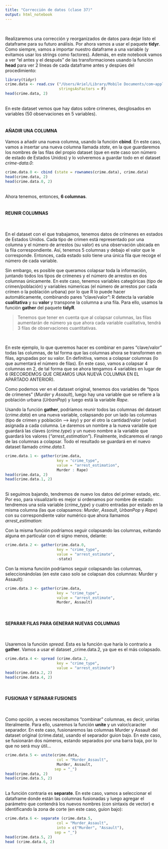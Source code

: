 ```yaml
---
title: "Corrección de datos (clase 37)"
output: html_notebook
---
```

\

Realizaremos una corrección y reorganizados de datos para dejar listo el dataframe para su futuro análisis. Por ahora vamos a usar el paquete **tidyr**. Como siempre, vamos a importar nuestro dataframe a una variable (y evitamos usar los strings como factores). Además, en este notebook vamos a ver "el antes y el después" de las transformaciones usando la función **head** para ver 2 líneas de cada dataframe antes y despúes del procedimiento:

```r
library(tidyr)
crime.data <- read.csv ("/Users/Ariel/Library/Mobile Documents/com~apple~CloudDocs/AADD/DataScience-con-RStudio/Datos/tema1/USArrests.csv",
                        stringsAsFactors = F)
head(crime.data, 2)
```
\
En este dataset vemos que hay datos sobre crímenes, desglosados en variables (50 observaciones en 5 variables).
\
\


#### AÑADIR UNA COLUMNA

Vamos a añadir una nueva columna, usando la función **cbind**. En este caso, vamos a insertar una nueva columna llamada _state_, en la que guardaremos los nombres de las filas del propio dataset (que en este caso son número de estado de Estados Unidos) y lo volveremos a guardar todo en el dataset _crime-data.0_:

```r
crime.data.0 <- cbind (state = rownames(crime.data), crime.data)
head(crime.data, 2)
head(crime.data.0, 2)
```
\
Ahora tenemos, entonces, **6 columnas**.
\
\

#### REUNIR COLUMNAS
\

En el dataset con el que trabajamos, tenemos datos de crímenes en estados de Estados Unidos. Cada tipo de crimen está representado por una columna y el número de arrestos (su valor) es una observación ubicada en la fila correspondiente. Así, tenemos 5 columnas y debajo el valor que le corresponde. Entonces, cada estado solo tiene una única fila que recoge el número de cada variable.

Sin embargo, es posible que queramos colapsar toda la información, juntando todos los tipos de crímenes y el número de arrestos en dos columnas únicamente. En este caso, tenemos variables categóricas (tipo de crimen/población) y variables númericas (el número de arrestos por cada crímen o la población urbana) por lo que R lo puede hacer automáticamente, combinando pares "clave/valor": R detecta la variable **cualitativa** y su **valor** y transpone la columna a una fila. Para ello, usamos la función **gather** del paquete **tidyR**. 
\

> Tenemos que tener en cuenta que al colapsar columnas, las filas aumentarán de número ya que ahora cada variable cualitativa, tendrá 3 filas de observaciones cuantitativas.

\

En este ejemplo, lo que queremos hacer es combinar en pares "clave/valor" todas las columnas, de tal forma que las columnas ahora se transformen en filas, agrupadas por su valor. En definitiva, vamos a colapsar columnas (lo que aumentará el número de filas). En este caso, vamos a colapsar 4 columnas en 2, de tal forma que se ahora tengamos 4 variables en lugar de 6 (RECORDEMOS QUE CREAMOS UNA NUEVA COLUMNA EN EL APARTADO ANTERIOR). 

Como podemos ver en el dataset original, tenemos dos variables de "tipos de crímenes" (_Murder_ y _Assault_), luego hay una variable que se refiere a la población urbana (_UrbanPop_) y luego está la variable _Rape_. 

Usando la función **gather**, podríamos reunir todos las columnas del dataset (_crime.data_) en una nueva variable, colapsando por un lado las columnas (tipo de crimen y población --> _key_) y por el otro la cantidad/valor (_value_) asignada a cada columna. Le daremos un nombre a la nueva variable que guardará las claves (_crime.type_) y un nuevo nombre a la variable que guardará los valores (_"arrest_estimation"_). Finalmente, indicaremos el rango de las columnas a colapsar. Todo el resultado se guardará en el nuevo dataset llamado _crime.data.1_.

```r
crime.data.1 <- gather(crime.data,
                       key = "crime_type",
                       value = "arrest_estimation",
                       Murder : Rape)
head(crime.data, 2)
head(crime.data.1, 2)
```
\
Si seguimos bajando, tendremos de nuevo los datos del primer estado, etc. Por eso, para visualizarlo es mejor si ordenamos por nombre de estado: tendremos una sola variable (_crime_type_) y cuatro entradas por estado en la misma columna (las que colapsamos: _Murder_, _Assault_, _UrbanPop_ y _Rape_) con su correspondiente valor numérico que ahora llamamos _arrest_estimation_:

Con la misma función podríamos seguir colapsando las columnas, evitando alguna en particular con el signo menos, delante:

```r
crime.data.2 <- gather(crime.data.0,
                       key = "crime_type",
                       value = "arrest_estimate",
                       -state)
```

Con la misma función podríamos seguir colapsando las columnas, seleccionándolas (en este caso solo se colapsan dos columnas: Murder y Assault):

```r
crime.data.3 <- gather(crime.data,
                       key = "crime_type",
                       value = "arrest_estimate",
                       Murder, Assault)
```
\


#### SEPARAR FILAS PARA GENERAR NUEVAS COLUMNAS
\

Usaremos la función *spread*. Esta es la función que haría lo contrario a **gather**. Vamos a usar el dataset _crime.data.2, ya que es el más colapsado.

```r
crime.data.4 <- spread (crime.data.2,
                       key = "crime_type",
                       value = "arrest_estimate")
head(crime.data.2, 2)
head(crime.data.4, 2)
```

\

#### FUSIONAR Y SEPARAR FUSIONES
\

Como opción, a veces necesitamos "combinar" columnas, es decir, unirlas literalmente. Para ello, usaremos la función **unite** y un valor/caracter separador. En este caso, fusionaremos las columnas Murder y Assault del dataset original (crime.data), usando el separador guion bajo. En este caso, se fusionarán dos números, estando separados por una barra baja, por lo que no será muy útil...

```r
crime.data.5 <- unite(crime.data,
                       col = "Murder_Assault",
                       Murder, Assault,
                      sep = "_")
head(crime.data, 2)
head(crime.data.5, 2)
```

\
La función contraria es **separate**. En este caso, vamos a seleccionar el dataframe donde están las columnas fusionadas y luego agregar el parámetro que contendrá los nuevos nombres (con sintaxis de vector) e identificando la zona de corte (en este caso, guion bajo):

```r
crime.data.6 <- separate (crime.data.5,
                       col = "Murder_Assault",
                       into = c("Murder", "Assault"),
                      sep = "_")
head(crime.data.5, 2)
head (crime.data.6, 2)
```
















